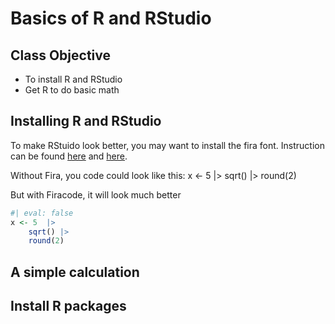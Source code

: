 # Basics of R and RStudio

::: {.callout-note}
## Class Objective
- To install R and RStudio
- Get R to do basic math
:::

## Installing R and RStudio

::: {.callout-tip}
To make RStuido look better, you may want to install the fira font. Instruction can be found [here](https://github.com/tonsky/FiraCode/wiki/RStudio-instructions) and [here](https://firacode.org/using-fira-code-ligatures-in-rstudio/).

Without Fira, you code could look like this: 
x <- 5  |> 
    sqrt() |> 
    round(2)

But with Firacode, it will look much better
```r
#| eval: false
x <- 5  |> 
    sqrt() |> 
    round(2)
```
:::

## A simple calculation

## Install R packages

